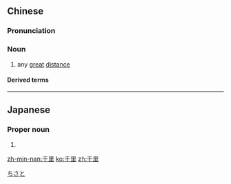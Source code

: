 ==Chinese==
{{zh-forms|lit=one thousand ''[[w:li (unit)|li]]''}}

===Pronunciation===
{{zh-pron
|m=qiānlǐ
|c=cin1 lei5
|cat=n
}}

===Noun===
{{zh-noun}}

# {{lb|zh|figuratively}} any [[great]] [[distance]]

====Derived terms====
{{zh-der|千里眼|千里之行，始於足下|送君千里，終須一別}}

----

==Japanese==
{{ja-kanjitab|千|里}}

===Proper noun===
{{ja-pos|proper|ちさと}}

# {{given name|female|lang=ja}}

[[Category:Japanese female given names|ちさと]]

[[zh-min-nan:千里]]
[[ko:千里]]
[[zh:千里]]